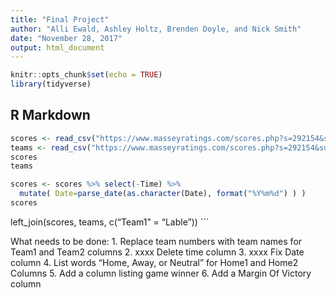 ```yaml
---
title: "Final Project"
author: "Alli Ewald, Ashley Holtz, Brenden Doyle, and Nick Smith"
date: "November 28, 2017"
output: html_document
---
```


```r
knitr::opts_chunk$set(echo = TRUE)
library(tidyverse)
```

## R Markdown
```r
scores <- read_csv("https://www.masseyratings.com/scores.php?s=292154&sub=11590&all=1&mode=3&format=1", col_names = c("Time","Date","Team1","Home1","Score1","Team2","Home2","Score2"))
teams <- read_csv("https://www.masseyratings.com/scores.php?s=292154&sub=11590&all=1&mode=3&format=2", col_names = c("Label", "Team"))
scores
teams
```

```r
scores <- scores %>% select(-Time) %>% 
  mutate( Date=parse_date(as.character(Date), format("%Y%m%d") ) )
scores
```

left_join(scores, teams, c("Team1" = "Lable"))
```

What needs to be done:
1. Replace team numbers with team names for Team1 and Team2 columns
2. xxxx Delete time column 
3. xxxx  Fix Date column
4. List words "Home, Away, or Neutral" for Home1 and Home2 Columns
5. Add a column listing game winner 
6. Add a Margin Of Victory column

